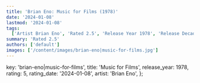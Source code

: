 ```yaml
---
title: 'Brian Eno: Music for Films (1978)'
date: '2024-01-08'
lastmod: '2024-01-08'
tags:
  ['Artist Brian Eno', 'Rated 2.5', 'Release Year 1978', 'Release Decade 1970']
summary: 'Rated 2.5'
authors: ['default']
images: ['/content/images/brian-eno|music-for-films.jpg']
---
```


  key: 'brian-eno|music-for-films',
  title: 'Music for Films',
  release_year: 1978,
  rating: 5,
  rating_date: '2024-01-08',
  artist: 'Brian Eno',
};

<MusicRating data={data} />
